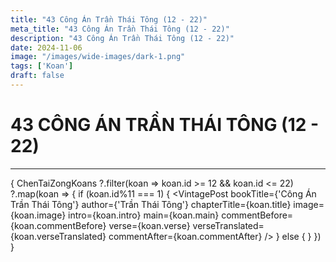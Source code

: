 ```yaml
---
title: "43 Công Án Trần Thái Tông (12 - 22)"
meta_title: "43 Công Án Trần Thái Tông (12 - 22)"
description: "43 Công Án Trần Thái Tông (12 - 22)"
date: 2024-11-06
image: "/images/wide-images/dark-1.png"
tags: ['Koan']
draft: false
---
```



<div class="container vi-koans">

  # 43 CÔNG ÁN TRẦN THÁI TÔNG (12 - 22)

  ***

  {
    ChenTaiZongKoans
      ?.filter(koan => koan.id >= 12 && koan.id <= 22)
      ?.map(koan => {
        if (koan.id%11 === 1) {
          <VintagePost bookTitle={'Công Án Trần Thái Tông'} author={'Trần Thái Tông'}
                       chapterTitle={koan.title} image={koan.image}
                       intro={koan.intro} main={koan.main}
                       commentBefore={koan.commentBefore}
                       verse={koan.verse} verseTranslated={koan.verseTranslated}
                       commentAfter={koan.commentAfter}
          />
        } else {
          <VintagePost chapterTitle={koan.title} image={koan.image}
                       intro={koan.intro} main={koan.main}
                       commentBefore={koan.commentBefore}
                       verse={koan.verse} verseTranslated={koan.verseTranslated}
                       commentAfter={koan.commentAfter}
          />
        }
      })
  }

</div>
